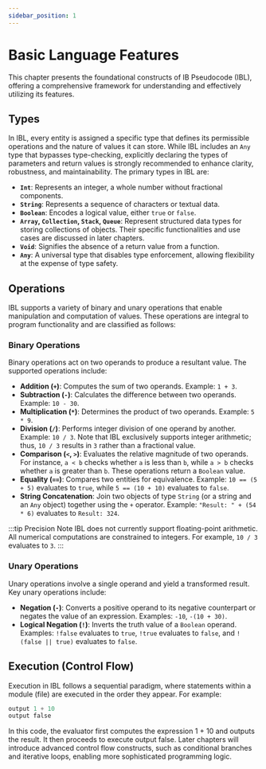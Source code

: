 ```yaml
---
sidebar_position: 1
---
```


# Basic Language Features

This chapter presents the foundational constructs of IB Pseudocode (IBL), offering a comprehensive framework for understanding and effectively utilizing its features.

## Types

In IBL, every entity is assigned a specific type that defines its permissible operations and the nature of values it can store. While IBL includes an `Any` type that bypasses type-checking, explicitly declaring the types of parameters and return values is strongly recommended to enhance clarity, robustness, and maintainability. The primary types in IBL are:

- **`Int`**: Represents an integer, a whole number without fractional components.
- **`String`**: Represents a sequence of characters or textual data.
- **`Boolean`**: Encodes a logical value, either `true` or `false`.
- **`Array`, `Collection`, `Stack`, `Queue`**: Represent structured data types for storing collections of objects. Their specific functionalities and use cases are discussed in later chapters.
- **`Void`**: Signifies the absence of a return value from a function.
- **`Any`**: A universal type that disables type enforcement, allowing flexibility at the expense of type safety.

## Operations

IBL supports a variety of binary and unary operations that enable manipulation and computation of values. These operations are integral to program functionality and are classified as follows:

### Binary Operations

Binary operations act on two operands to produce a resultant value. The supported operations include:

- **Addition (`+`)**: Computes the sum of two operands. Example: `1 + 3`.
- **Subtraction (`-`)**: Calculates the difference between two operands. Example: `10 - 30`.
- **Multiplication (`*`)**: Determines the product of two operands. Example: `5 * 9`.
- **Division (`/`)**: Performs integer division of one operand by another. Example: `10 / 3`. Note that IBL exclusively supports integer arithmetic; thus, `10 / 3` results in `3` rather than a fractional value.
- **Comparison (`<`, `>`)**: Evaluates the relative magnitude of two operands. For instance, `a < b` checks whether `a` is less than `b`, while `a > b` checks whether `a` is greater than `b`. These operations return a `Boolean` value.
- **Equality (`==`)**: Compares two entities for equivalence. Example: `10 == (5 + 5)` evaluates to `true`, while `5 == (10 + 10)` evaluates to `false`.
- **String Concatenation**: Join two objects of type `String` (or a string and an `Any` object) together using the `+` operator. Example: `"Result: " + (54 * 6)` evaluates to `Result: 324`.

:::tip Precision Note
IBL does not currently support floating-point arithmetic. All numerical computations are constrained to integers. For example, `10 / 3` evaluates to `3`.
:::

### Unary Operations

Unary operations involve a single operand and yield a transformed result. Key unary operations include:

- **Negation (`-`)**: Converts a positive operand to its negative counterpart or negates the value of an expression. Examples: `-10`, `-(10 + 30)`.
- **Logical Negation (`!`)**: Inverts the truth value of a `Boolean` operand. Examples: `!false` evaluates to `true`, `!true` evaluates to `false`, and `!(false || true)` evaluates to `false`.

## Execution (Control Flow)

Execution in IBL follows a sequential paradigm, where statements within a module (file) are executed in the order they appear. For example:

```python
output 1 + 10
output false
```

In this code, the evaluator first computes the expression 1 + 10 and outputs the result. It then proceeds to execute output false. Later chapters will introduce advanced control flow constructs, such as conditional branches and iterative loops, enabling more sophisticated programming logic.